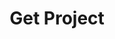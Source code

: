 ---
title: 'Get Project'
openapi: get /api/v1/orgs/organizations/{org_id}/projects/{project_id}/
---